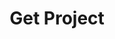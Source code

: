 ---
title: 'Get Project'
openapi: get /api/v1/orgs/organizations/{org_id}/projects/{project_id}/
---